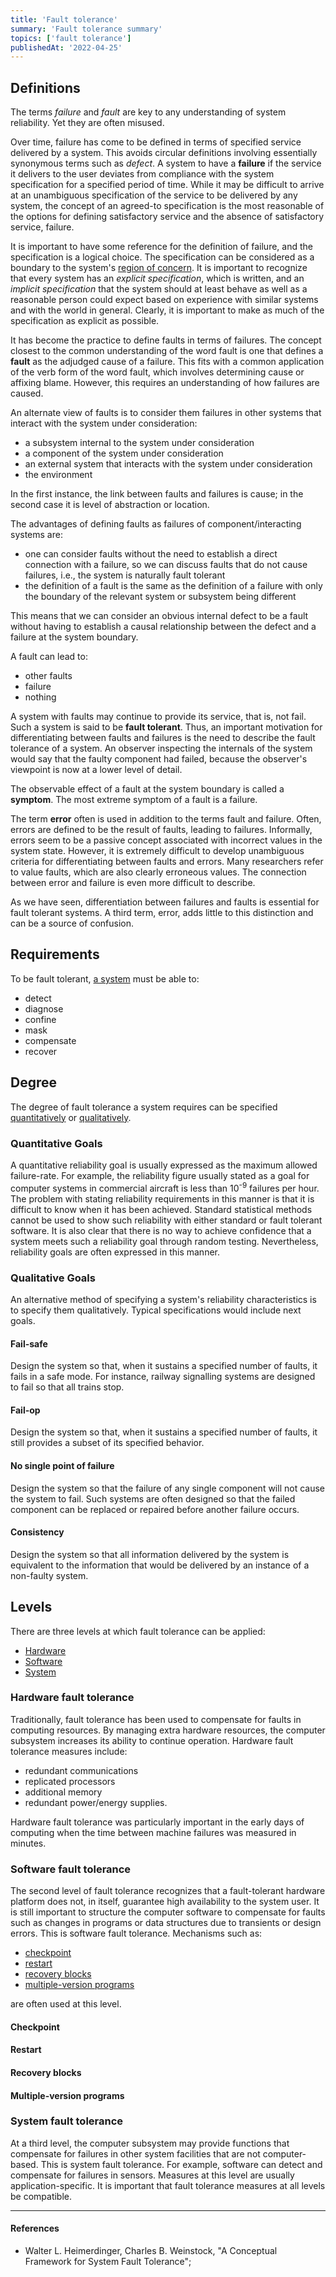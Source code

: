 ```yaml
---
title: 'Fault tolerance'
summary: 'Fault tolerance summary'
topics: ['fault tolerance']
publishedAt: '2022-04-25'
---
```


## Definitions

The terms *failure* and *fault* are key to any understanding of system reliability. Yet they are often misused.

Over time, failure has come to be defined in terms of specified service delivered by a system. This avoids circular definitions involving essentially synonymous terms such as *defect*. A system to have a **failure** if the service it delivers to the user deviates from compliance with the system specification for a specified period of time. While it may be difficult to arrive at an unambiguous specification of the service to be delivered by any system, the concept of an agreed-to specification is the most reasonable of the options for defining satisfactory service and the absence of satisfactory service, failure.

It is important to have some reference for the definition of failure, and the specification is a logical choice. The specification can be considered as a boundary to the system's [region of concern](#region-of-concern). It is important to recognize that every system has an *explicit specification*, which is written, and an *implicit specification* that the system should at least behave as well as a reasonable person could expect based on experience with similar systems and with the world in general. Clearly, it is important to make as much of the specification as explicit as possible.

It has become the practice to define faults in terms of failures. The concept closest to the common understanding of the word fault is one that defines a **fault** as the adjudged cause of a failure. This fits with a common application of the verb form of the word fault, which involves determining cause or affixing blame. However, this requires an understanding of how failures are caused.

An alternate view of faults is to consider them failures in other systems that interact with the system under consideration:

* a subsystem internal to the system under consideration
* a component of the system under consideration
* an external system that interacts with the system under consideration
* the environment

In the first instance, the link between faults and failures is cause; in the second case it is level of abstraction or location.

The advantages of defining faults as failures of component/interacting systems are:

* one can consider faults without the need to establish a direct connection with a failure, so we can
discuss faults that do not cause failures, i.e., the system is naturally fault tolerant
* the definition of a fault is the same as the definition of a failure with only the boundary of the relevant
system or subsystem being different

This means that we can consider an obvious internal defect to be a fault without having to establish a causal relationship between the defect and a failure at the system boundary.

A fault can lead to:

* other faults
* failure
* nothing

A system with faults may continue to provide its service, that is, not fail. Such a system is said to be **fault tolerant**. Thus, an important motivation for differentiating between faults and failures is the need to describe the fault tolerance of a system. An observer inspecting the internals of the system would say that the faulty component had failed, because the observer's viewpoint is now at a lower level of detail.

The observable effect of a fault at the system boundary is called a **symptom**. The most extreme symptom of a fault is a failure.

The term **error** often is used in addition to the terms fault and failure. Often, errors are defined to be the result of faults, leading to failures. Informally, errors seem to be a passive concept associated with incorrect values in the system state. However, it is extremely difficult to develop unambiguous criteria for differentiating between faults and errors. Many researchers refer to value faults, which are also clearly erroneous values. The connection between error and failure is even more difficult to describe.

As we have seen, differentiation between failures and faults is essential for fault tolerant systems. A third term, error, adds little to this distinction and can be a source of confusion.

## Requirements

To be fault tolerant, [a system](/notes/system) must be able to:

* detect
* diagnose
* confine
* mask
* compensate
* recover

## Degree

The degree of fault tolerance a system requires can be specified [quantitatively](#quantitative-goals) or [qualitatively](#qualitative-goals).

### Quantitative Goals

A quantitative reliability goal is usually expressed as the maximum allowed failure-rate. For example, the reliability figure usually stated as a goal for computer systems in commercial aircraft is less than 10<sup>-9</sup> failures per hour. The problem with stating reliability requirements in this manner is that it is difficult to know when it has been achieved. Standard statistical methods cannot be used to show such reliability with either standard or fault tolerant software. It is also clear that there is no way to achieve confidence that a system meets such a reliability goal through random testing. Nevertheless, reliability goals are often expressed in this manner.

### Qualitative Goals

An alternative method of specifying a system's reliability characteristics is to specify them qualitatively. Typical specifications would include next goals.

#### Fail-safe

Design the system so that, when it sustains a specified number of faults, it fails in a safe mode. For instance, railway signalling systems are designed to fail so that all trains stop.

#### Fail-op

Design the system so that, when it sustains a specified number of faults, it still provides a subset of its specified behavior.

#### No single point of failure

Design the system so that the failure of any single component will not cause the system to fail. Such systems are often designed so that the failed component can be replaced or repaired before another failure occurs.

#### Consistency

Design the system so that all information delivered by the system is equivalent to the information that would be delivered by an instance of a non-faulty system.

## Levels

There are three levels at which fault tolerance can be applied:

- [Hardware](#hardware-fault-tolerance)
- [Software](#software-fault-tolerance)
- [System](#system-fault-tolerance)

### Hardware fault tolerance

Traditionally, fault tolerance has been used to compensate for faults in computing resources. By managing extra hardware resources, the computer subsystem increases its ability to continue operation. Hardware fault tolerance measures include:

* redundant communications
* replicated processors
* additional memory
* redundant power/energy supplies.

Hardware fault tolerance was particularly important in the early days of computing when the time between machine failures was measured in minutes.

### Software fault tolerance

The second level of fault tolerance recognizes that a fault-tolerant hardware platform does not, in itself, guarantee high availability to the system user. It is still important to structure the computer software to compensate for faults such as changes in programs or data structures due to transients or design errors. This is software fault tolerance. Mechanisms such as:

* [checkpoint](#checkpoint)
* [restart](#restart)
* [recovery blocks](#recovery-blocks)
* [multiple-version programs](#multiple-version-programs)

are often used at this level.

#### Checkpoint

#### Restart

#### Recovery blocks

#### Multiple-version programs

### System fault tolerance

At a third level, the computer subsystem may provide functions that compensate for failures in other system facilities that are not computer-based. This is system fault tolerance. For example, software can detect and compensate for failures in sensors. Measures at this level are usually application-specific. It is important that fault tolerance measures at all levels be compatible.

---

#### References

* Walter L. Heimerdinger, Charles B. Weinstock, "A Conceptual Framework for System Fault Tolerance";
